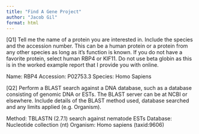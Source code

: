 ```yaml
---
title: "Find A Gene Project"
author: "Jacob Gil"
format: html
---
```


[Q1] Tell me the name of a protein you are interested in. Include the species and the accession
number. This can be a human protein or a protein from any other species as long as it's function
is known.
If you do not have a favorite protein, select human RBP4 or KIF11. Do not use beta globin as
this is in the worked example report that I provide you with online.

Name: RBP4
Accession: P02753.3
Species: Homo Sapiens


[Q2] Perform a BLAST search against a DNA database, such as a database consisting of
genomic DNA or ESTs. The BLAST server can be at NCBI or elsewhere. Include details of the
BLAST method used, database searched and any limits applied (e.g. Organism).

Method: TBLASTN (2.7.1) search against nematode ESTs
Database: Nucleotide collection (nt)
Organism: Homo sapiens (taxid:9606)
